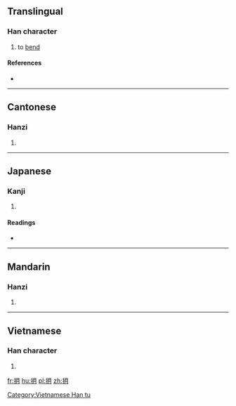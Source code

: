 ==Translingual==

===Han character===
{{Han char|rn=64|rad=手|as=04|sn=7|four=57020|canj=QB|ids=⿰扌月}}

# to [[bend]]

====References====
* {{Han ref|kx=0420.180|dkj=11872|dj=0767.200|hdz=31841.040|uh=6288|ud=25224|bh=CAF2|bd=51954}}

----

==Cantonese==

===Hanzi===
{{yue-hanzi|jyut=[[jyut6]]|y=yut6}}

# {{defn|lang=yue|sort=手04}}

----

==Japanese==

===Kanji===
{{ja-kanji|grade=|rs=手04}}

# {{defn|lang=ja|sort=手04}}

====Readings====
* {{ja-readings|on=[[げつ]] (getsu)|kun=[[おる]] (oru), [[おれる]] (oreru), [[うごく]] (ugoku), [[うごかす]] (ugokasu)}}

----

==Mandarin==

===Hanzi===
{{cmn-hanzi|pin=[[yuè]] ([[yue4]]), [[bà]] ([[ba4]])|wg=yüeh<sup>4</sup>, pa<sup>4</sup>}}

# {{defn|lang=cmn|sort=手04}}

----

==Vietnamese==

===Han character===
{{vi-readings|rs=手04|hanviet=ngoắt}}

# {{defn|lang=vi|sort=手04}}

[[Category:Vietnamese Han tu]]

[[fr:抈]]
[[hu:抈]]
[[pl:抈]]
[[zh:抈]]
